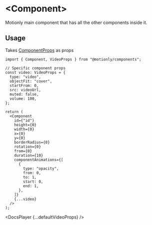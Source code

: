 # &lt;Component&gt;

Motionly main component that has all the other components inside it.

## Usage

Takes [ComponentProps](/docs/types/component-props) as props

```tsx
import { Component, VideoProps } from "@motionly/components";

// Specific component props
const video: VideoProps = {
  type: "video",
  objectFit: "cover",
  startFrom: 0,
  src: videoUrl,
  muted: false,
  volume: 100,
};

return (
  <Component
    id={"id"}
    height={0}
    width={0}
    x={0}
    y={0}
    borderRadius={0}
    rotation={0}
    from={0}
    duration={10}
    componentAnimations={[
      {
        type: "opacity",
        from: 0,
        to: 1,
        start: 0,
        end: 1,
      },
    ]}
    {...video}
  />
);
```


<DocsPlayer {...defaultVideoProps} />
